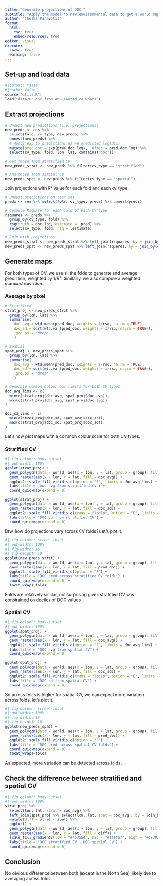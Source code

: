 ```yaml
---
title: "Generate projections of DOC."
subtitle: "Apply the model to new environmental data to get a world map of POC projections."
author: "Thelma Panaïotis"
format:
  html:
    toc: true
    embed-resources: true
editor: visual
execute:
  cache: true
  warning: false
---
```


## Set-up and load data

```r
#|output: false
#|cache: false
source("utils.R")
load("data/03.doc_from_env_nested_cv.Rdata")
```

## Extract projections

```r
# Unnest new predictions (i.e. projections)
new_preds <- res %>% 
  select(fold, cv_type, new_preds) %>% 
  unnest(new_preds) %>% 
  # Apply exp to predictions as we predicted log(doc)
  mutate(pred_doc = exp(pred_doc_log), .after = pred_doc_log) %>% 
  select(cv_type, fold, lon, lat, contains("doc"))

# Get those from stratified CV
new_preds_strat <- new_preds %>% filter(cv_type == "stratified")

# And those from spatial CV
new_preds_spat <- new_preds %>% filter(cv_type == "spatial")
```

Join projections with R² value for each fold and each cv_type.

```r
# Unnest predictions on test set
preds <- res %>% select(fold, cv_type, preds) %>% unnest(preds)

# Compute Rsquare for each fold of each CV type
rsquares <- preds %>%
  group_by(cv_type, fold) %>%
  rsq(truth = doc_log, estimate = .pred) %>% 
  select(cv_type, fold, rsq = .estimate)

# Join with projections
new_preds_strat <- new_preds_strat %>% left_join(rsquares, by = join_by(cv_type, fold))
new_preds_spat <- new_preds_spat %>% left_join(rsquares, by = join_by(cv_type, fold))
```

## Generate maps

For both types of CV, we use all the folds to generate and average prediction, weighted by 1/R². Similarly, we also compute a weighted standard deviation.

### Average by pixel

```r
# Stratified
strat_proj <- new_preds_strat %>% 
  group_by(lon, lat) %>% 
  summarise(
    doc_avg = wtd.mean(pred_doc, weights = 1/rsq, na.rm = TRUE), 
    doc_sd = sqrt(wtd.var(pred_doc, weights = 1/rsq, na.rm = TRUE)), 
    .groups = "drop"
    )

# Spatial
spat_proj <- new_preds_spat %>% 
  group_by(lon, lat) %>% 
  summarise(
    doc_avg = wtd.mean(pred_doc, weights = 1/rsq, na.rm = TRUE), 
    doc_sd = sqrt(wtd.var(pred_doc, weights = 1/rsq, na.rm = TRUE)), 
    .groups = "drop"
    )

# Generate common colour bar limits for both CV types
doc_avg_lims <- c(
  min(c(strat_proj$doc_avg, spat_proj$doc_avg)), 
  max(c(strat_proj$doc_avg, spat_proj$doc_avg))  
)

doc_sd_lims <- c(
  min(c(strat_proj$doc_sd, spat_proj$doc_sd)), 
  max(c(strat_proj$doc_sd, spat_proj$doc_sd))  
)
```

Let’s now plot maps with a common colour scale for both CV types.

### Stratified CV

```r
#| fig-column: body-outset
#| out-width: 100%
ggplot(strat_proj) + 
  geom_polygon(data = world, aes(x = lon, y = lat, group = group), fill = "grey") +
  geom_raster(aes(x = lon, y = lat, fill = doc_avg)) + 
  ggplot2::scale_fill_viridis_c(option = "F", limits = doc_avg_lims) +
  labs(title = "DOC avg from stratified CV") +
  coord_quickmap(expand = 0)

ggplot(strat_proj) + 
  geom_polygon(data = world, aes(x = lon, y = lat, group = group), fill = "grey") +
  geom_raster(aes(x = lon, y = lat, fill = doc_sd)) + 
  ggplot2::scale_fill_viridis_c(trans = "log1p", option = "E", limits = doc_sd_lims) +
  labs(title = "DOC sd from stratified CV") +
  coord_quickmap(expand = 0)
```

Btw, how do projections vary across CV folds? Let’s plot it.

```r
#| fig-column: screen-inset
#| out-width: 100%
#| fig-width: 15
#| fig-height: 10
ggplot(new_preds_strat) +
  geom_polygon(data = world, aes(x = lon, y = lat, group = group), fill = "grey") +
  geom_raster(aes(x = lon, y = lat, fill = pred_doc)) + 
  ggplot2::scale_fill_viridis_c(option = "F") +
  labs(title = "DOC pred across stratified CV folds") +
  coord_quickmap(expand = 0) +
  facet_wrap(~fold)
```

::: callout-note
Folds are relatively similar, not surprising given stratified CV was constrained on deciles of DOC values.
:::

### Spatial CV

```r
#| fig-column: body-outset
#| out-width: 100%
ggplot(spat_proj) + 
  geom_polygon(data = world, aes(x = lon, y = lat, group = group), fill = "grey") +
  geom_raster(aes(x = lon, y = lat, fill = doc_avg)) + 
  ggplot2::scale_fill_viridis_c(option = "F", limits = doc_avg_lims) +
  labs(title = "DOC avg from spatial CV") +
  coord_quickmap(expand = 0)

ggplot(spat_proj) + 
  geom_polygon(data = world, aes(x = lon, y = lat, group = group), fill = "grey") +
  geom_raster(aes(x = lon, y = lat, fill = doc_sd)) + 
  ggplot2::scale_fill_viridis_c(trans = "log1p", option = "E", limits = doc_sd_lims) +
  labs(title = "DOC sd from spatial CV") +
  coord_quickmap(expand = 0)
```

Sd across folds is higher for spatial CV, we can expect more variation across folds, let’s plot it.

```r
#| fig-column: screen-inset
#| out-width: 100%
#| fig-width: 15
#| fig-height: 10
ggplot(new_preds_spat) +
  geom_polygon(data = world, aes(x = lon, y = lat, group = group), fill = "grey") +
  geom_raster(aes(x = lon, y = lat, fill = pred_doc)) + 
  ggplot2::scale_fill_viridis_c(option = "F") +
  labs(title = "DOC pred across spatial CV folds") +
  coord_quickmap(expand = 0) +
  facet_wrap(~fold)
```

::: callout-note
As expected, more variation can be detected across folds.
:::

## Check the difference between stratified and spatial CV

```r
#| fig-column: body-outset
#| out-width: 100%
strat_proj %>% 
  select(lon, lat, strat = doc_avg) %>% 
  left_join(spat_proj %>% select(lon, lat, spat = doc_avg), by = join_by(lon, lat)) %>% 
  mutate(diff = strat - spat) %>% 
  ggplot() + 
  geom_polygon(data = world, aes(x = lon, y = lat, group = group), fill = "grey") +
  geom_raster(aes(x = lon, y = lat, fill = diff)) + 
  scale_fill_gradient2(low = "#4575b4", mid = "#ffffbf", high = "#d73027") +
  labs(title = "DOC stratified CV - DOC spatial CV") +
  coord_quickmap(expand = 0)
```

::: callout-tip
## Conclusion

No obvious difference between both (except in the North Sea), likely due to averaging across folds.
:::
